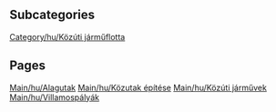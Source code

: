 
== Subcategories ==
[[Category/hu/Közúti járműflotta]]

== Pages ==
[[Main/hu/Alagutak]]
[[Main/hu/Közutak építése]]
[[Main/hu/Közúti járművek]]
[[Main/hu/Villamospályák]]

